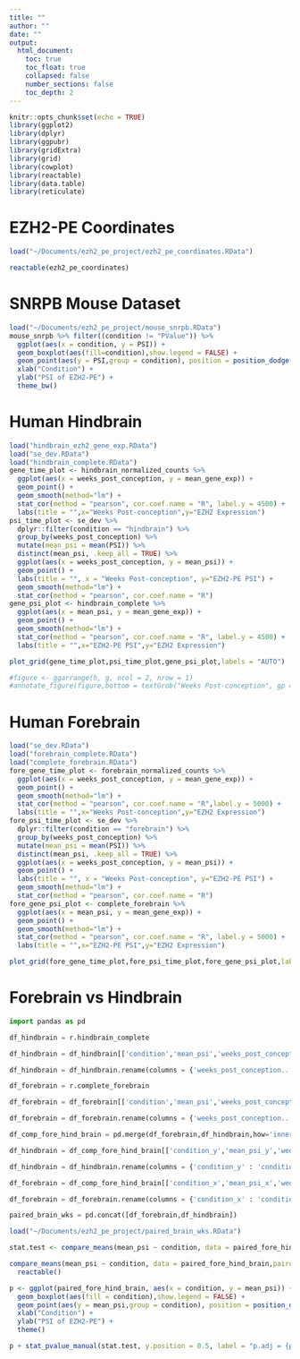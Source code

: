 ```yaml
---
title: ""
author: ""
date: ""
output:
  html_document:
    toc: true
    toc_float: true
    collapsed: false
    number_sections: false
    toc_depth: 2
---
```


```r
knitr::opts_chunk$set(echo = TRUE)
library(ggplot2)
library(dplyr)
library(ggpubr)
library(gridExtra)
library(grid)
library(cowplot)
library(reactable)
library(data.table)
library(reticulate)
```

# EZH2-PE Coordinates
```r

load("~/Documents/ezh2_pe_project/ezh2_pe_coordinates.RData")

reactable(ezh2_pe_coordinates)

```

# SNRPB Mouse Dataset

```r
load("~/Documents/ezh2_pe_project/mouse_snrpb.RData")
mouse_snrpb %>% filter((condition != "PValue")) %>%
  ggplot(aes(x = condition, y = PSI)) +
  geom_boxplot(aes(fill=condition),show.legend = FALSE) +
  geom_point(aes(y = PSI,group = condition), position = position_dodge(width = 0.75)) +
  xlab("Condition") +
  ylab("PSI of EZH2-PE") +
  theme_bw()
```


# Human Hindbrain

```r
load("hindbrain_ezh2_gene_exp.RData")
load("se_dev.RData")
load("hindbrain_complete.RData")
gene_time_plot <- hindbrain_normalized_counts %>%
  ggplot(aes(x = weeks_post_conception, y = mean_gene_exp)) +
  geom_point() +
  geom_smooth(method="lm") +
  stat_cor(method = "pearson", cor.coef.name = "R", label.y = 4500) +
  labs(title = "",x="Weeks Post-conception",y="EZH2 Expression")
psi_time_plot <- se_dev %>%
  dplyr::filter(condition == "hindbrain") %>%
  group_by(weeks_post_conception) %>%
  mutate(mean_psi = mean(PSI)) %>%
  distinct(mean_psi, .keep_all = TRUE) %>%
  ggplot(aes(x = weeks_post_conception, y = mean_psi)) +
  geom_point() +
  labs(title = "", x = "Weeks Post-conception", y="EZH2-PE PSI") +
  geom_smooth(method="lm") +
  stat_cor(method = "pearson", cor.coef.name = "R")
gene_psi_plot <- hindbrain_complete %>%
  ggplot(aes(x = mean_psi, y = mean_gene_exp)) +
  geom_point() +
  geom_smooth(method="lm") +
  stat_cor(method = "pearson", cor.coef.name = "R", label.y = 4500) +
  labs(title = "",x="EZH2-PE PSI",y="EZH2 Expression")

plot_grid(gene_time_plot,psi_time_plot,gene_psi_plot,labels = "AUTO")

#figure <- ggarrange(h, g, ncol = 2, nrow = 1)
#annotate_figure(figure,bottom = textGrob("Weeks Post-conception", gp = gpar(cex = 1.0)))
```

# Human Forebrain

```r
load("se_dev.RData")
load("forebrain_complete.RData")
load("complete_forebrain.RData")
fore_gene_time_plot <- forebrain_normalized_counts %>%
  ggplot(aes(x = weeks_post_conception, y = mean_gene_exp)) +
  geom_point() +
  geom_smooth(method="lm") +
  stat_cor(method = "pearson", cor.coef.name = "R",label.y = 5000) +
  labs(title = "",x="Weeks Post-conception",y="EZH2 Expression")
fore_psi_time_plot <- se_dev %>%
  dplyr::filter(condition == "forebrain") %>%
  group_by(weeks_post_conception) %>%
  mutate(mean_psi = mean(PSI)) %>%
  distinct(mean_psi, .keep_all = TRUE) %>%
  ggplot(aes(x = weeks_post_conception, y = mean_psi)) +
  geom_point() +
  labs(title = "", x = "Weeks Post-conception", y="EZH2-PE PSI") +
  geom_smooth(method="lm") +
  stat_cor(method = "pearson", cor.coef.name = "R")
fore_gene_psi_plot <- complete_forebrain %>%
  ggplot(aes(x = mean_psi, y = mean_gene_exp)) +
  geom_point() +
  geom_smooth(method="lm") +
  stat_cor(method = "pearson", cor.coef.name = "R", label.y = 5000) +
  labs(title = "",x="EZH2-PE PSI",y="EZH2 Expression")

plot_grid(fore_gene_time_plot,fore_psi_time_plot,fore_gene_psi_plot,labels = "AUTO")
```

# Forebrain vs Hindbrain

```python
import pandas as pd

df_hindbrain = r.hindbrain_complete

df_hindbrain = df_hindbrain[['condition','mean_psi','weeks_post_conception...3','mean_gene_exp']]

df_hindbrain = df_hindbrain.rename(columns = {'weeks_post_conception...3': 'weeks_post_conception'})

df_forebrain = r.complete_forebrain

df_forebrain = df_forebrain[['condition','mean_psi','weeks_post_conception...3','mean_gene_exp']]

df_forebrain = df_forebrain.rename(columns = {'weeks_post_conception...3': 'weeks_post_conception'})

df_comp_fore_hind_brain = pd.merge(df_forebrain,df_hindbrain,how='inner',on='weeks_post_conception')

df_hindbrain = df_comp_fore_hind_brain[['condition_y','mean_psi_y','weeks_post_conception','mean_gene_exp_y']]

df_hindbrain = df_hindbrain.rename(columns = {'condition_y' : 'condition','mean_psi_y':'mean_psi','mean_gene_exp_y':'mean_gene_exp'})

df_forebrain = df_comp_fore_hind_brain[['condition_x','mean_psi_x','weeks_post_conception','mean_gene_exp_x']]

df_forebrain = df_forebrain.rename(columns = {'condition_x' : 'condition','mean_psi_x':'mean_psi','mean_gene_exp_x':'mean_gene_exp'})

paired_brain_wks = pd.concat([df_forebrain,df_hindbrain])

```

```r
load("~/Documents/ezh2_pe_project/paired_brain_wks.RData")

stat.test <- compare_means(mean_psi ~ condition, data = paired_fore_hind_brain,paired = TRUE,p.adjust.method = "fdr", method = 't.test') 

compare_means(mean_psi ~ condition, data = paired_fore_hind_brain,paired = TRUE,p.adjust.method = "fdr", method = 't.test') %>% dplyr::select(-".y.") %>%
  reactable()

p <- ggplot(paired_fore_hind_brain, aes(x = condition, y = mean_psi)) +
  geom_boxplot(aes(fill = condition),show.legend = FALSE) +
  geom_point(aes(y = mean_psi,group = condition), position = position_dodge(width = 0.75)) +
  xlab("Condition") +
  ylab("PSI of EZH2-PE") + 
  theme()

p + stat_pvalue_manual(stat.test, y.position = 0.5, label = "p.adj = {p.adj}", position = position_dodge(0.8))

```


